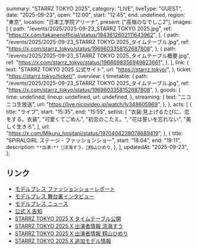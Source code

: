   summary: "STARRZ TOKYO 2025",
  category: "LIVE",
  liveType: "GUEST",
  date: "2025-09-23",
  open: "12:00",
  start: "12:45",
  end: undefined,
  region: "東京",
  location: "日本工学院アリーナ",
  present: ["高嶺のなでしこ2"],
  images: [
    {
      path: "/events/2025/2025-09-23_STARRZ TOKYO 2025.jpg",
      ref: "https://x.com/takanenofficial/status/1943612602111643962",
    },
    {
      path: "/events/2025/2025-09-23_STARRZ TOKYO 2025_タイムテーブル.jpg",
      ref: "https://x.com/starrz_tokyo/status/1969603358152687808",
    },
    {
      path: "/events/2025/2025-09-23_STARRZ TOKYO 2025_タイムテーブル概要.jpg",
      ref: "https://x.com/starrz_tokyo/status/1966698356949823661",
    },
  ],
  link: {
    text: "STARRZ TOKYO 2025 公式サイト",
    url: "https://starrz.tokyo/",
  },
  ticket: "https://starrz.tokyo/ticket/",
  overview: {
    timetable: {
      path: "/events/2025/2025-09-23_STARRZ TOKYO 2025_タイムテーブル.jpg",
      ref: "https://x.com/starrz_tokyo/status/1969603358152687808",
    },
    goods: {
      time: undefined,
      lineup: undefined,
      url: undefined,
    },
    streaming: {
      text: "ニコニコ生放送",
      url: "https://live.nicovideo.jp/watch/lv348605969",
    },
  },
  acts: [
    {
      title: "ライブ",
      start: "15:35",
      end: "15:55",
      setlist: [
        "衣装:見上げるたびに、恋をする。衣装",
        "可愛くてごめん",
        "初恋のこたえ。",
        "花は誓いを忘れない",
        "美しく生きろ",
      ],
      url: "https://x.com/Mikuru_hositani/status/1970404238078689419",
    },
    {
      title: "SPIRALGIRL ステージ - ファッションショー",
      start: "18:04",
      end: "18:11",
      description: `
        **出演:** 🩵涼海すう、💙籾山ひめり
      `,
    },
  ],
  updatedAt: "2025-09-23",
};

## リンク

- [モデルプレス ファッションショーレポート](https://mdpr.jp/news/detail/4649302)
- [モデルプレス 舞台裏インタビュー](https://mdpr.jp/interview/detail/4649523)
- [モデルプレス ニュース](https://mdpr.jp/music/detail/4647752)
- [公式 X 告知](https://x.com/takanenofficial/status/1943612602111643962)
- [STARRZ TOKYO 2025 X タイムテーブル公開](https://x.com/starrz_tokyo/status/1969603358152687808)
- [STARRZ TOKYO 2025 X 出演者情報 涼海すう](https://x.com/starrz_tokyo/status/1960630447337300292)
- [STARRZ TOKYO 2025 X 出演者情報 籾山ひめり](https://x.com/starrz_tokyo/status/1960635298846814355)
- [STARRZ TOKYO 2025 X 追加モデル情報](https://x.com/starrz_tokyo/status/1960628354748498185)
